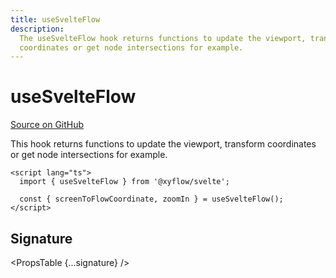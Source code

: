 ```yaml
---
title: useSvelteFlow
description:
  The useSvelteFlow hook returns functions to update the viewport, transform
  coordinates or get node intersections for example.
---
```



# useSvelteFlow

[Source on GitHub](https://github.com/xyflow/xyflow/blob/main/packages/svelte/src/lib/hooks/useSvelteFlow.ts/#L24)

This hook returns functions to update the viewport, transform coordinates or get node intersections for example.

```svelte
<script lang="ts">
  import { useSvelteFlow } from '@xyflow/svelte';

  const { screenToFlowCoordinate, zoomIn } = useSvelteFlow();
</script>
```

## Signature

<PropsTable {...signature} />
